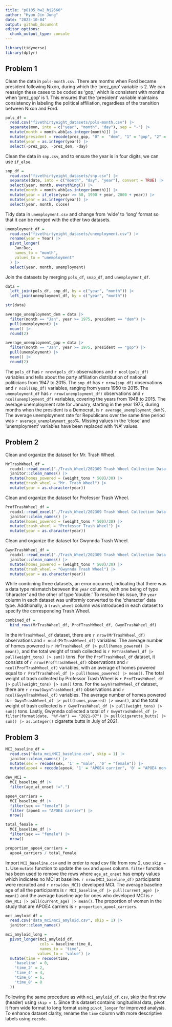 ```yaml
---
title: "p8105_hw2_hj2660"
author: "Hyun Jin Jung"
date: "2023-10-04"
output: github_document
editor_options: 
  chunk_output_type: console
---
```


```r
library(tidyverse)
library(dplyr)
```

## Problem 1

Clean the data in `pols-month.csv`. There are months when Ford became president following Nixon, during which the 'prez_gop' variable is 2. We can reassign these cases to be coded as 'gop,' which is consistent with months when 'prez_gop' is 1. This ensures that the 'president' variable maintains consistency in labeling the political affiliation, regardless of the transition between Nixon and Ford.

```r
pols_df = 
  read.csv("fivethirtyeight_datasets/pols-month.csv") |>
  separate(mon, into = c("year", "month", "day"), sep = "-") |>
  mutate(month = month.abb[as.integer(month)]) |>
  mutate(president = recode(prez_gop, "0" =  "dem", "1" = "gop", "2" = "gop")) |>
  mutate(year = as.integer(year)) |>
  select(-prez_gop, -prez_dem, -day)
```

Clean the data in `snp.csv`, and to ensure the year is in four digits, we can use `if_else`.

```r
snp_df = 
  read.csv("fivethirtyeight_datasets/snp.csv") |>
  separate(date, into = c("month", "day", "year"), convert = TRUE) |>
  select(year, month, everything()) |>
  mutate(month = month.abb[as.integer(month)]) |>
  mutate(year = if_else(year >= 50, 1900 + year, 2000 + year)) |>
  mutate(year = as.integer(year)) |>
  select(year, month, close)
```

Tidy data in `unemployment.csv` and change from 'wide' to 'long' format so that it can be merged with the other two datasets.

```r
unemployment_df = 
  read.csv("fivethirtyeight_datasets/unemployment.csv") |>
  rename(year = Year) |>
  pivot_longer(
    Jan:Dec,
    names_to = "month",
    values_to = "unemployment"
  ) |>
  select(year, month, unemployment)
```

Join the datasets by merging `pols_df`, `snap_df`, and `unemployment_df`.

```r
data = 
  left_join(pols_df, snp_df, by = c("year", "month")) |>
  left_join(unemployment_df, by = c("year", "month"))

str(data)
```

```r
average_unemployment_dem = data |>
  filter(month == "Jan", year >= 1975, president == "dem") |>
  pull(unemployment) |>
  mean() |>
  round(2)
```

```r
average_unemployment_gop = data |>
  filter(month == "Jan", year >= 1975, president == "gop") |>
  pull(unemployment) |>
  mean() |>
  round(2)
```

The `pols_df` has `r nrow(pols_df)` observations and `r ncol(pols_df)` variables and tells about the party affiliation distribution of national politicians from 1947 to 2015. The `snp_df` has `r nrow(snp_df)` observations and `r ncol(snp_df)` variables, ranging from years 1950 to 2015. The `unemployment_df` has `r nrow(unemployment_df)` observations and `r ncol(unemployment_df)` variables, covering the years from 1948 to 2015. The average unemployment rate for January, starting in the year 1975, during months when the president is a Democrat, is `r average_unemployment_dem`%. The average unemployment rate for Republicans over the same time period was `r average_unemployment_gop`%. Missing values in the 'close' and 'unemployment' variables have been replaced with 'NA' values.


## Problem 2


Clean and organize the dataset for Mr. Trash Wheel.
```r
MrTrashWheel_df = 
  readxl::read_excel("./Trash_Wheel/202309 Trash Wheel Collection Data.xlsx", sheet = "Mr. Trash Wheel", range = "A2:N586") |>
  janitor::clean_names() |>
  mutate(homes_powered = (weight_tons * 500)/30) |>
  mutate(trash_wheel = "Mr. Trash Wheel") |>
  mutate(year = as.character(year)) 
```


Clean and organize the dataset for Professor Trash Wheel.
```r
ProfTrashWheel_df =
  readxl::read_excel("./Trash_Wheel/202309 Trash Wheel Collection Data.xlsx", sheet = "Professor Trash Wheel", range = "A2:M108") |>
  janitor::clean_names() |>
  mutate(homes_powered = (weight_tons * 500)/30) |>
  mutate(trash_wheel = "Professor Trash Wheel") |>
  mutate(year = as.character(year))
```

Clean and organize the dataset for Gwynnda Trash Wheel.
```r
GwynTrashWheel_df =
  readxl::read_excel("./Trash_Wheel/202309 Trash Wheel Collection Data.xlsx", sheet = "Gwynnda Trash Wheel", range = "A2:K157") |>
  janitor::clean_names() |>
  mutate(homes_powered = (weight_tons * 500)/30) |>
  mutate(trash_wheel = "Gwynnda Trash Wheel") |>
  mutate(year = as.character(year))
```

While combining three datasets, an error occurred, indicating that there was a data type mismatch between the `year` columns, with one being of type 'character' and the other of type 'double.' To resolve this issue, the `year` column in each dataset was uniformly converted to the 'character' data type. Additionally, a `trash_wheel` column was introduced in each dataset to specify the corresponding Trash Wheel.

```r
combined_df = 
  bind_rows(MrTrashWheel_df, ProfTrashWheel_df, GwynTrashWheel_df)
```

In the `MrTrashWheel_df` dataset, there are `r nrow(MrTrashWheel_df)` observations and `r ncol(MrTrashWheel_df)` variables. The average number of homes powered is `r MrTrashWheel_df |> pull(homes_powered) |> mean()`, and the total weight of trash collected is `r MrTrashWheel_df |> pull(weight_tons) |> sum()` tons. For the `ProfTrashWheel_df` dataset, it consists of `r nrow(ProfTrashWheel_df)` observations and `r ncol(ProfTrashWheel_df)` variables, with an average of homes powered equal to `r ProfTrashWheel_df |> pull(homes_powered) |> mean()`. The total weight of trash collected by Professor Trash Wheel is `r ProfTrashWheel_df |> pull(weight_tons) |> sum()` tons. For the `GwynTrashWheel_df` dataset, there are `r nrow(GwynTrashWheel_df)` observations and `r ncol(GwynTrashWheel_df)` variables. The average number of homes powered is `r GwynTrashWheel_df |> pull(homes_powered) |> mean()`, and the total weight of trash collected is `r GwynTrashWheel_df |> pull(weight_tons) |> sum()` tons. Lastly, Gwynnda collected a total of `r GwynTrashWheel_df |> filter(format(date, "%Y-%m") == "2021-07") |> pull(cigarette_butts) |> sum() |> as.integer()` cigarette butts in July of 2021.

## Problem 3

```r
MCI_baseline_df = 
  read.csv("data_mci/MCI_baseline.csv", skip = 1) |>
  janitor::clean_names() |>
  mutate(sex = recode(sex, '1' = "male", '0' = "female")) |>
  mutate(apoe4 = recode(apoe4, '1' = "APOE4 carrier", '0' = "APOE4 non-carrier"))

dev_MCI = 
  MCI_baseline_df |>
  filter(age_at_onset !=".")
```

```r
apoe4_carriers =
  MCI_baseline_df |>
  filter(sex == "female") |> 
  filter (apoe4 == "APOE4 carrier") |> 
  nrow()

total_female = 
  MCI_baseline_df |>
  filter(sex == "female") |>
  nrow()

proportion_apoe4_carriers =
  apoe4_carriers / total_female
```

Import `MCI_baseline.csv` and in order to read csv file from row 2, use `skip = 1`. Use `mutate` function to update the `sex` and `apoe4` column. `filter` function has been used to remove the rows where `age_at_onset` has empty values which indicates no MCI at baseline. `r nrow(MCI_baseline_df)` participants were recruited and `r nrow(dev_MCI)` developed MCI. The average baseline age of all the participants is `r MCI_baseline_df |> pull(current_age) |> mean()` and the average baseline age for ones who developed MCI is `r dev_MCI |> pull(current_age) |> mean()`. The proportion of women in the study that are APOE4 carriers is `r proportion_apoe4_carriers`.

```r
mci_amyloid_df = 
  read.csv("data_mci/mci_amyloid.csv", skip = 1) |>
  janitor::clean_names() 

mci_amyloid_long =
  pivot_longer(mci_amyloid_df,
               cols = baseline:time_8,
               names_to = 'time',
              values_to = 'value') |>
  mutate(time = recode(time,
    'baseline' = 0,
    'time_2' = 2,
    'time_4' = 4,
    'time_6' = 6,
    'time_8' = 8
  ))
```

Following the same procedure as with `mci_amyloid_df.csv`, skip the first row (header) using `skip = 1`. Since this dataset contains longitudinal data, pivot it from wide format to long format using `pivot_longer` for improved analysis. To enhance dataset clarity, rename the `time` column with more descriptive labels using `recode`.

